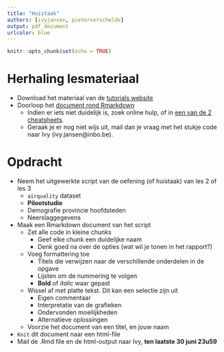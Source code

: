 ```yaml
---
title: "Huistaak"
authors: [ivyjansen, pieterverschelde]
output: pdf_document
urlcolor: blue
---
```


```r
knitr::opts_chunk$set(echo = TRUE)
```



# Herhaling lesmateriaal

- Download het materiaal van de [tutorials website](https://inbo.github.io/tutorials/tutorials/r_beginners/)
- Doorloop het [document rond Rmarkdown](https://drive.google.com/open?id=1FYb8r4OxgEbVLaZFrbYhkD8gLVkTmd_z)
    - Indien er iets niet duidelijk is, zoek online hulp, of in [een van de 2](https://drive.google.com/open?id=1Ff8Fknki8YtUwvgud9zgg1hTtM25Sg-U) [cheatsheets](https://drive.google.com/open?id=104g2kGA4GL6JGOOQCyRTtNEZUVPzVkcj).
    - Geraak je er nog niet wijs uit, mail dan je vraag met het stukje code naar Ivy (ivy.jansen@inbo.be).



# Opdracht

- Neem het uitgewerkte script van de oefening (of huistaak) van les 2 of les 3
    - `airquality` dataset
    - **Pilootstudie**
    - Demografie provincie hoofdsteden
    - Neerslaggegevens
- Maak een Rmarkdown document van het script
    - Zet alle code in kleine chunks
        - Geef elke chunk een duidelijke naam
        - Denk goed na over de opties (wat wil je tonen in het rapport?)
    - Voeg formattering toe
        - Titels die verwijzen naar de verschillende onderdelen in de opgave
        - Lijsten om de nummering te volgen
        - **Bold** of *italic* waar gepast
    - Wissel af met platte tekst. Dit kan een selectie zijn uit
        - Eigen commentaar
        - Interpretatie van de grafieken
        - Ondervonden moeilijkheden
        - Alternatieve oplossingen
    - Voorzie het document van een titel, en jouw naam
- `Knit` dit document naar een html-file
- Mail de .Rmd file en de html-output naar Ivy, **ten laatste 30 juni 23u59**

